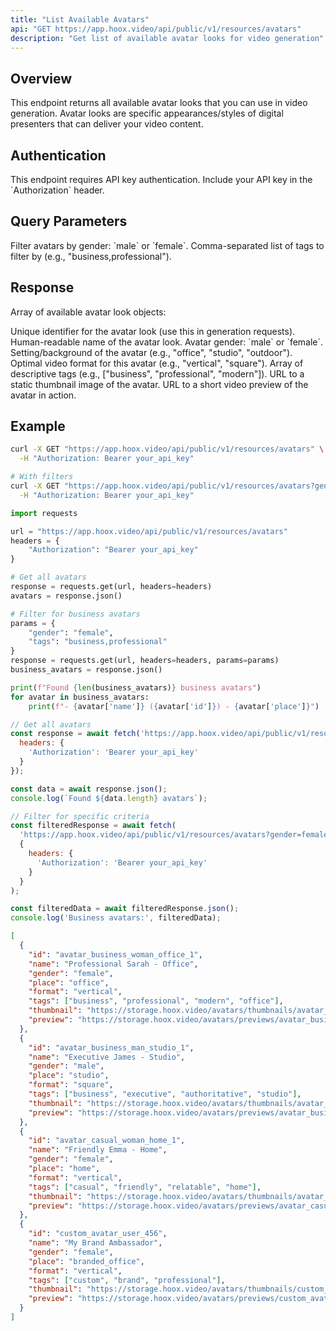 ```yaml
---
title: "List Available Avatars"
api: "GET https://app.hoox.video/api/public/v1/resources/avatars"
description: "Get list of available avatar looks for video generation"
---
```


## Overview

This endpoint returns all available avatar looks that you can use in video generation. Avatar looks are specific appearances/styles of digital presenters that can deliver your video content.

## Authentication

<Info>
This endpoint requires API key authentication. Include your API key in the `Authorization` header.
</Info>

## Query Parameters

<ParamField query="gender" type="string">
  Filter avatars by gender: `male` or `female`.
</ParamField>

<ParamField query="tags" type="string">
  Comma-separated list of tags to filter by (e.g., "business,professional").
</ParamField>

## Response

Array of available avatar look objects:

<ResponseField name="id" type="string">
  Unique identifier for the avatar look (use this in generation requests).
</ResponseField>

<ResponseField name="name" type="string">
  Human-readable name of the avatar look.
</ResponseField>

<ResponseField name="gender" type="string">
  Avatar gender: `male` or `female`.
</ResponseField>

<ResponseField name="place" type="string">
  Setting/background of the avatar (e.g., "office", "studio", "outdoor").
</ResponseField>

<ResponseField name="format" type="string">
  Optimal video format for this avatar (e.g., "vertical", "square").
</ResponseField>

<ResponseField name="tags" type="array">
  Array of descriptive tags (e.g., ["business", "professional", "modern"]).
</ResponseField>

<ResponseField name="thumbnail" type="string">
  URL to a static thumbnail image of the avatar.
</ResponseField>

<ResponseField name="preview" type="string">
  URL to a short video preview of the avatar in action.
</ResponseField>

## Example

<RequestExample>

```bash cURL
curl -X GET "https://app.hoox.video/api/public/v1/resources/avatars" \
  -H "Authorization: Bearer your_api_key"

# With filters
curl -X GET "https://app.hoox.video/api/public/v1/resources/avatars?gender=female&tags=business" \
  -H "Authorization: Bearer your_api_key"
```

```python Python
import requests

url = "https://app.hoox.video/api/public/v1/resources/avatars"
headers = {
    "Authorization": "Bearer your_api_key"
}

# Get all avatars
response = requests.get(url, headers=headers)
avatars = response.json()

# Filter for business avatars
params = {
    "gender": "female",
    "tags": "business,professional"
}
response = requests.get(url, headers=headers, params=params)
business_avatars = response.json()

print(f"Found {len(business_avatars)} business avatars")
for avatar in business_avatars:
    print(f"- {avatar['name']} ({avatar['id']}) - {avatar['place']}")
```

```javascript JavaScript
// Get all avatars
const response = await fetch('https://app.hoox.video/api/public/v1/resources/avatars', {
  headers: {
    'Authorization': 'Bearer your_api_key'
  }
});

const data = await response.json();
console.log(`Found ${data.length} avatars`);

// Filter for specific criteria
const filteredResponse = await fetch(
  'https://app.hoox.video/api/public/v1/resources/avatars?gender=female&tags=business',
  {
    headers: {
      'Authorization': 'Bearer your_api_key'
    }
  }
);

const filteredData = await filteredResponse.json();
console.log('Business avatars:', filteredData);
```

</RequestExample>

<ResponseExample>

```json Success Response
[
  {
    "id": "avatar_business_woman_office_1",
    "name": "Professional Sarah - Office",
    "gender": "female",
    "place": "office",
    "format": "vertical",
    "tags": ["business", "professional", "modern", "office"],
    "thumbnail": "https://storage.hoox.video/avatars/thumbnails/avatar_business_woman_office_1.jpg",
    "preview": "https://storage.hoox.video/avatars/previews/avatar_business_woman_office_1.mp4"
  },
  {
    "id": "avatar_business_man_studio_1",
    "name": "Executive James - Studio",
    "gender": "male",
    "place": "studio",
    "format": "square",
    "tags": ["business", "executive", "authoritative", "studio"],
    "thumbnail": "https://storage.hoox.video/avatars/thumbnails/avatar_business_man_studio_1.jpg",
    "preview": "https://storage.hoox.video/avatars/previews/avatar_business_man_studio_1.mp4"
  },
  {
    "id": "avatar_casual_woman_home_1",
    "name": "Friendly Emma - Home",
    "gender": "female",
    "place": "home",
    "format": "vertical",
    "tags": ["casual", "friendly", "relatable", "home"],
    "thumbnail": "https://storage.hoox.video/avatars/thumbnails/avatar_casual_woman_home_1.jpg",
    "preview": "https://storage.hoox.video/avatars/previews/avatar_casual_woman_home_1.mp4"
  },
  {
    "id": "custom_avatar_user_456",
    "name": "My Brand Ambassador",
    "gender": "female",
    "place": "branded_office",
    "format": "vertical",
    "tags": ["custom", "brand", "professional"],
    "thumbnail": "https://storage.hoox.video/avatars/thumbnails/custom_avatar_user_456.jpg",
    "preview": "https://storage.hoox.video/avatars/previews/custom_avatar_user_456.mp4"
  }
]
```

</ResponseExample>